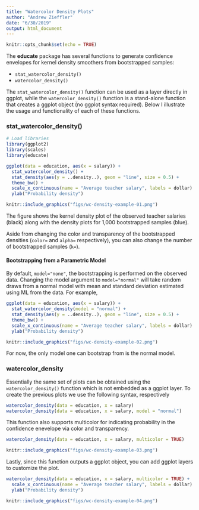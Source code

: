 ```yaml
---
title: "Watercolor Density Plots"
author: "Andrew Zieffler"
date: "6/30/2019"
output: html_document
---
```


```r
knitr::opts_chunk$set(echo = TRUE)
```

The **educate** package has several functions to generate confidence envelopes for kernel density smoothers from bootstrapped samples:

- `stat_watercolor_density()`
- `watercolor_density()`

The `stat_watercolor_density()` function can be used as a layer directly in ggplot, while the `watercolor_density()` function is a stand-alone function that creates a ggplot object (no ggplot syntax required). Below I illustrate the usage and functionality of each of these functions.

### stat_watercolor_density()

```r
# Load libraries
library(ggplot2)
library(scales)
library(educate)

ggplot(data = education, aes(x = salary)) +
  stat_watercolor_density() +
  stat_density(aes(y = ..density..), geom = "line", size = 0.5) +
  theme_bw() +
  scale_x_continuous(name = "Average teacher salary", labels = dollar) +
  ylab("Probability density")
```

```r
knitr::include_graphics("figs/wc-density-example-01.png")
```




The figure shows the kernel density plot of the observed teacher salaries (black) along with the density plots for 1,000 bootstrapped samples (blue).

Aside from changing the color and transparency of the bootstrapped densities (`color=` and `alpha=` respectively), you can also change the number of bootstrapped samples (`k=`). 

#### Bootstrapping from a Parametric Model

By default, `model="none"`, the bootstrapping is performed on the observed data. Changing the model argument to `model="normal"` will take random draws from a normal model with mean and standard deviation estimated using ML from the data. For example,

```r
ggplot(data = education, aes(x = salary)) +
  stat_watercolor_density(model = "normal") +
  stat_density(aes(y = ..density..), geom = "line", size = 0.5) +
  theme_bw() +
  scale_x_continuous(name = "Average teacher salary", labels = dollar) +
  ylab("Probability density")
```

```r
knitr::include_graphics("figs/wc-density-example-02.png")
```

For now, the only model one can bootstrap from is the normal model.


### watercolor_density

Essentially the same set of plots can be obtained using the `watercolor_density()` function which is not embedded as a ggplot layer. To create the previous plots we use the following syntax, respectively

```r
watercolor_density(data = education, x = salary)
watercolor_density(data = education, x = salary, model = "normal")
```

This function also supports multicolor for indicating probability in the confidence enevelope via color and transparency.

```r
watercolor_density(data = education, x = salary, multicolor = TRUE)
```

```r
knitr::include_graphics("figs/wc-density-example-03.png")
```


Lastly, since this function outputs a ggplot object, you can add ggplot layers to customize the plot.


```r
watercolor_density(data = education, x = salary, multicolor = TRUE) +
  scale_x_continuous(name = "Average teacher salary", labels = dollar) +
  ylab("Probability density")
```


```r
knitr::include_graphics("figs/wc-density-example-04.png")
```
